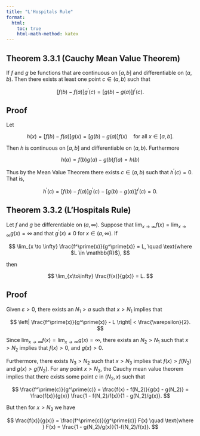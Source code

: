 ```yaml
---
title: "L'Hospitals Rule"
format:
  html:
    toc: true
    html-math-method: katex
---
```


::: {.callout-note icon="false"}
## Theorem 3.3.1 (Cauchy Mean Value Theorem) 

If $f$ and $g$ be functions that are continuous on $[a,b]$ and differentiable on $(a,b)$. Then there exists at least one point $c \in (a,b)$ such that

$$
[f(b) - f(a)]g^\prime(c) = [g(b)-g(a)]f^\prime(c).
$$

:::

::: {.callout-tip icon="false" collapse="true"}
## Proof

Let 

$$
h(x) = [f(b) - f(a)]g(x) = [g(b)-g(a)]f(x) \quad \text{for all $x \in [a,b]$}.
$$

Then $h$ is continuous on $[a,b]$ and differentiable on $(a,b)$. Furthermore

$$
h(a) = f(b)g(a) - g(b)f(a) = h(b)
$$

Thus by the Mean Value Theorem there exists $c \in (a,b)$ such that $h^\prime(c) = 0$. That is,

$$
h^\prime(c) = [f(b)-f(a)]g^\prime(c) - [g(b)-g(a)]f^\prime(c) = 0.
$$

:::

::: {.callout-note icon="false"}
## Theorem 3.3.2 (L'Hospitals Rule) 

Let $f$ and $g$ be differentiable on $(a,\infty)$. Suppose that $\lim_{x \to \infty}f(x) = \lim_{x \to \infty}g(x) = \infty$ and that $g^\prime(x) \not = 0$ for $x \in (a,\infty)$. If

$$
\lim_{x \to \infty} \frac{f^\prime(x)}{g^\prime(x)} = L, \quad 
\text{where $L \in \mathbb{R}$},
$$

then

$$
\lim_{x\to\infty} \frac{f(x)}{g(x)} = L.
$$

:::

::: {.callout-tip icon="false" collapse="true"}
## Proof

Given $\varepsilon > 0$, there exists an $N_1 > a$ such that $x > N_1$ implies that

$$
\left|  \frac{f^\prime(x)}{g^\prime(x)} - L \right| < \frac{\varepsilon}{2}.
$$

Since $\lim_{x\to\infty} f(x) = \lim_{x\to\infty} g(x) = \infty$, there exists an $N_2 > N_1$ such that $x > N_2$ implies that $f(x) > 0$, and $g(x) > 0$.

Furthermore, there exists $N_3 > N_2$ such that $x > N_3$ implies that $f(x) > f(N_2)$ and $g(x) > g(N_2)$. For any point $x > N_3$, the Cauchy mean value theorem implies that there exists some point $c$ in $(N_2,x)$ such that

$$
\frac{f^\prime(c)}{g^\prime(c)} = \frac{f(x) - f(N_2)}{g(x) - g(N_2)} = \frac{f(x)}{g(x)} \frac{1 - f(N_2)/f(x)}{1 - g(N_2)/g(x)}.
$$

But then for $x > N_3$ we have

$$
\frac{f(x)}{g(x)} = \frac{f^\prime(c)}{g^\prime(c)} F(x) \quad \text{where } F(x) = \frac{1 - g(N_2)/g(x)}{1-f(N_2)/f(x)}.
$$

:::